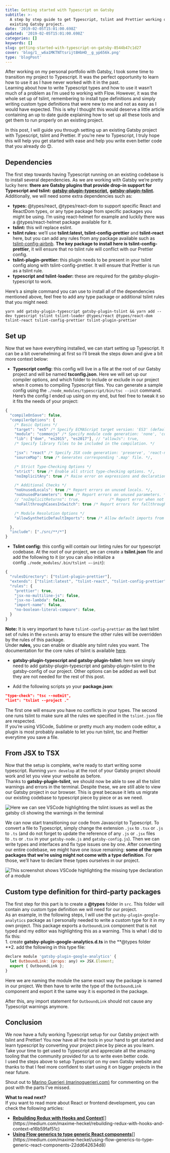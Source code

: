 ```yaml
---
title: Getting started with Typescript on Gatsby
subtitle: >-
  A step by step guide to get Typescript, tslint and Prettier working on any
  existing Gatsby project.
date: '2019-02-05T15:01:00.698Z'
updated: '2019-02-05T15:01:00.698Z'
categories: []
keywords: []
slug: getting-started-with-typescript-on-gatsby-8544b47c1d27
cover: 'blog/1__w6a1MKTNTtsrijt8HbHO__g_yp656k.png'
type: 'blogPost'
---
```


After working on my personal portfolio with Gatsby, I took some time to transition my project to Typescript. It was the perfect opportunity to learn how to use it as I have never worked with it in the past.  
Learning about how to write Typescript types and how to use it wasn’t much of a problem as I’m used to working with Flow. However, it was the whole set up of tslint, remembering to install type definitions and simply writing custom type definitions that were new to me and not as easy as I would have expected. This is why I thought this would deserve a little article containing an up to date guide explaining how to set up all these tools and get them to run properly on an existing project.

In this post, I will guide you through setting up an existing Gatsby project with Typescript, tslint and Prettier. If you’re new to Typescript, I truly hope this will help you get started with ease and help you write even better code that you already do 😊.

## Dependencies

The first step towards having Typescript running on an existing codebase is to install several dependencies. As we are working with Gatsby we’re pretty lucky here: **there are Gatsby plugins that provide drop-in support for Typescript and tslint:** [**gatsby-plugin-typescript**](https://www.gatsbyjs.org/packages/gatsby-plugin-typescript/)**,** [**gatsby-plugin-tslint**](https://www.gatsbyjs.org/packages/gatsby-plugin-tslint/)**.** Additionally, we will need some extra dependencies such as:

- **types:** @types/react, @types/react-dom to support specific React and ReactDom types, or any type package from specific packages you might be using. I’m using react-helmet for example and luckily there was a @types/react-helmet package available for it.
- **tslint:** this will replace eslint.
- **tslint rules:** we’ll use **tslint:latest, tslint-config-prettier** and **tslint-react** here, but you can add any rules from any package available such as [tslint-config-airbnb](https://www.npmjs.com/package/tslint-config-airbnb). **The key package to install here is tslint-config-prettier**, it will ensure that no tslint rule will conflict with our Prettier config.
- **tslint-plugin-prettier:** this plugin needs to be present in your tslint config along with tslint-config-prettier. It will ensure that Prettier is run as a tslint rule.
- **typescript and tslint**\-**loader:** these are required for the gatsby-plugin-typescript to work.

Here’s a simple command you can use to install all of the dependencies mentioned above, feel free to add any type package or additional tslint rules that you might need:

```shell title=Command to install all the required dependencies
yarn add gatsby-plugin-typescript gatsby-plugin-tslint && yarn add --dev typescript tslint tslint-loader @types/react @types/react-dom tslint-react tslint-config-prettier tslint-plugin-prettier
```

## Set up

Now that we have everything installed, we can start setting up Typescript. It can be a bit overwhelming at first so I’ll break the steps down and give a bit more context below:

- **Typescript config:** this config will live in a file at the root of our Gatsby project and will be named **tsconfig.json**. Here we will set up our compiler options, and which folder to include or exclude in our project when it comes to compiling Typescript files. You can generate a sample config using the `./node_modules/typescript/bin/tsc --init` command.  
   Here’s the config I ended up using on my end, but feel free to tweak it so it fits the needs of your project:

```javascript title=tsconfig.json example
{
  "compileOnSave": false,
  "compilerOptions": {
    /* Basic Options */
    "target": "es5" /* Specify ECMAScript target version: 'ES3' (default), 'ES5', 'ES2015', 'ES2016', 'ES2017','ES2018' or 'ESNEXT'. */,
    "module": "commonjs" /* Specify module code generation: 'none', 'commonjs', 'amd', 'system', 'umd', 'es2015', or 'ESNext'. */,
    "lib": ["dom", "es2015", "es2017"], // "allowJs": true,                       /* Allow javascript files to be compiled. */ // "checkJs": true,                       /* Report errors in .js files. */
    /* Specify library files to be included in the compilation. */

    "jsx": "react" /* Specify JSX code generation: 'preserve', 'react-native', or 'react'. */,
    "sourceMap": true /* Generates corresponding '.map' file. */,

    /* Strict Type-Checking Options */
    "strict": true /* Enable all strict type-checking options. */,
    "noImplicitAny": true /* Raise error on expressions and declarations with an implied 'any' type. */,

    /* Additional Checks */
    "noUnusedLocals": true /* Report errors on unused locals. */,
    "noUnusedParameters": true /* Report errors on unused parameters. */,
    // "noImplicitReturns": true,             /* Report error when not all code paths in function return a value. */
    "noFallthroughCasesInSwitch": true /* Report errors for fallthrough cases in switch statement. */,

    /* Module Resolution Options */
    "allowSyntheticDefaultImports": true /* Allow default imports from modules with no default export. This does not affect code emit, just typechecking. */

  },
  "include": ["./src/**/*"]
}
```

- **Tslint config:** this config will contain our linting rules for our typescript codebase. At the root of our project, we can create a **tslint.json** file and add the following to it (or you can also initialize a config `./node_modules/.bin/tslint —-init`):

```javascript {3} title=tslint.json example
{
  "rulesDirectory": ["tslint-plugin-prettier"],
  "extends": ["tslint:latest", "tslint-react", "tslint-config-prettier"],
  "rules": {
    "prettier": true,
    "jsx-no-multiline-js": false,
    "jsx-no-lambda": false,
    "import-name": false,
    "no-boolean-literal-compare": false,
  }
}

```

**Note:** It is very important to have `tslint-config-prettier` as the last tslint set of rules in the `extends` array to ensure the other rules will be overridden by the rules of this package.  
Under **rules,** you can enable or disable any tslint rules you want. The documentation for the core rules of tslint is available [here](https://palantir.github.io/tslint/rules/).

- **gatsby-plugin-typescript and gatsby-plugin-tslint:** here we simply need to add gatsby-plugin-typescript and gatsby-plugin-tslint to the gatsby-config of our project. Other options can be added as well but they are not needed for the rest of this post.

- Add the following scripts yo your **package.json**:

```json title=package.json scripts
"type-check": "tsc --noEmit",
"lint": "tslint --project ."
```

The first one will ensure you have no conflicts in your types. The second one runs tslint to make sure all the rules we specified in the `tslint.json` file are respected.  
If you’re using VSCode, Sublime or pretty much any modern code editor, a plugin is most probably available to let you run tslint, tsc and Prettier everytime you save a file.

## From JSX to TSX

Now that the setup is complete, we’re ready to start writing some typescript. Running `yarn develop` at the root of your Gatsby project should work and let you view your website as before.  
Thanks to **gatsby-plugin-tslint**, we should now be able to see all the tslint warnings and errors in the terminal. Despite these, we are still able to view our Gatsby project in our browser. This is great because it lets us migrate our existing codebase to typescript piece by piece or as we need.

<Image
  src="blog/1__tIDz__0NDFheenbNkbMG35w_uauxdt.png"
  alt="Here we can see VSCode highlighting the tslint issues as well as the gatsby cli showing the warnings in the terminal"
  layout="responsive"
  width={700}
  height={471}
/>

We can now start transitioning our code from Javascript to Typescript. To convert a file to Typescript, simply change the extension `.jsx` to `.tsx` or `.js` to `.ts` (and do not forget to update the reference of any `.js` or `.jsx` files to `.ts` or `.tsx` in your `gatsby-node.js` and `gatsby-config.js`). Then we can write types and interfaces and fix type issues one by one. After converting our entire codebase, we might have one issue remaining: **some of the npm packages that we’re using might not come with a type definition**. For those, we’ll have to declare these types ourselves in our project.

<Image
  src="blog/1__w8E5swN7JC2E7__ww2xSPhg_bg4lrg.png"
  alt="This screenshot shows VSCode highlighting the missing type declaration of a module"
  layout="responsive"
  width={700}
  height={374}
/>

## Custom type definition for third-party packages

The first step for this part is to create a **@types** folder in `src`. This folder will contain any custom type definition we will need for our project.  
As an example, in the following steps, I will use the `gatsby-plugin-google-analytics` package as I personally needed to write a custom type for it in my own project. This package exports a `OutboundLink` component that is not typed and my editor was highlighting this as a warning. This is what I did to fix this:  
1\. create **gatsby-plugin-google-analytics.d.ts** in the **@types folder  
**2\. add the following in this type file:

```javascript title=Example of a custom type definition for the gatsby-plugin-google-analytics
declare module 'gatsby-plugin-google-analytics' {
  let OutboundLink: (props: any) => JSX.Element;
  export { OutboundLink };
}
```

Here we are naming the module the same exact way the package is named in our project. We then have to write the type of the `OutboundLink` component and export it the same way it is exported in the package.

After this, any import statement for `OutboundLink` should not cause any Typescript warnings anymore.

## Conclusion

We now have a fully working Typescript setup for our Gatsby project with tslint and Prettier! You now have all the tools in your hand to get started and learn typescript by converting your project piece by piece as you learn. Take your time to get used to Typescript and appreciate all the amazing tooling that the community provided for us to write even better code.  
I used the steps above to setup Typescript on my own Gatsby website and thanks to that I feel more confident to start using it on bigger projects in the near future.

Shout out to [Marino Guerieri (marinoguerieri.com)](https://medium.com/u/ef9cf00366c2) for commenting on the post with the parts I’ve missed.

**What to read next?**  
If you want to read more about React or frontend development, you can check the following articles:

- [**Rebuilding Redux with Hooks and Context**](https://medium.com/maxime-heckel/rebuilding-redux-with-hooks-and-context-e16b59faf51c 'https://medium.com/maxime-heckel/rebuilding-redux-with-hooks-and-context-e16b59faf51c')[](https://medium.com/maxime-heckel/rebuilding-redux-with-hooks-and-context-e16b59faf51c)
- [**Using Flow generics to type generic React components**](https://medium.com/maxime-heckel/using-flow-generics-to-type-generic-react-components-22dd642634d8 'https://medium.com/maxime-heckel/using-flow-generics-to-type-generic-react-components-22dd642634d8')[](https://medium.com/maxime-heckel/using-flow-generics-to-type-generic-react-components-22dd642634d8)
